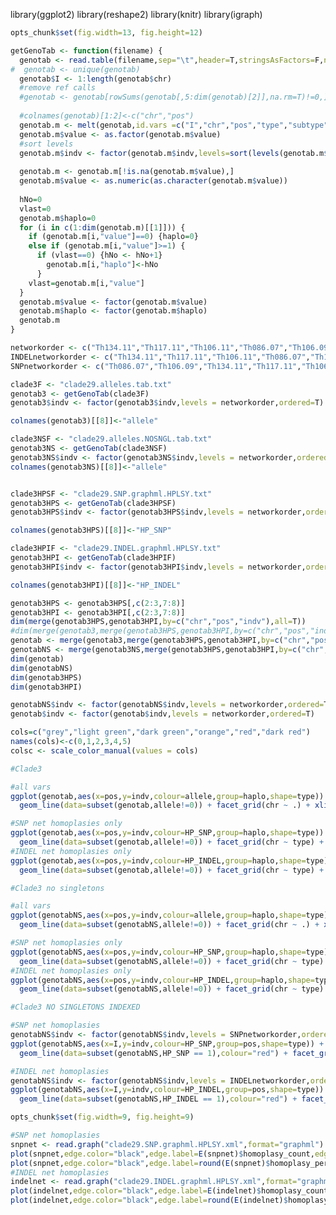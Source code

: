 library(ggplot2)
library(reshape2)
library(knitr)
library(igraph)

```r
opts_chunk$set(fig.width=13, fig.height=12)

``` 

```r
getGenoTab <- function(filename) {
  genotab <- read.table(filename,sep="\t",header=T,stringsAsFactors=F,na.strings=c('.','. '))
#  genotab <- unique(genotab)
  genotab$I <- 1:length(genotab$chr)
  #remove ref calls
  #genotab <- genotab[rowSums(genotab[,5:dim(genotab)[2]],na.rm=T)!=0,]
  
  #colnames(genotab)[1:2]<-c("chr","pos")
  genotab.m <- melt(genotab,id.vars =c("I","chr","pos","type","subtype","alleles"),variable.name ="indv")
  genotab.m$value <- as.factor(genotab.m$value)
  #sort levels
  genotab.m$indv <- factor(genotab.m$indv,levels=sort(levels(genotab.m$indv)))
  
  genotab.m <- genotab.m[!is.na(genotab.m$value),]
  genotab.m$value <- as.numeric(as.character(genotab.m$value))
  
  hNo=0
  vlast=0
  genotab.m$haplo=0
  for (i in c(1:dim(genotab.m)[[1]])) {
    if (genotab.m[i,"value"]==0) {haplo=0}
    else if (genotab.m[i,"value"]>=1) {
      if (vlast==0) {hNo <- hNo+1}
        genotab.m[i,"haplo"]<-hNo  
      }
    vlast=genotab.m[i,"value"]
  }
  genotab.m$value <- factor(genotab.m$value)
  genotab.m$haplo <- factor(genotab.m$haplo)
  genotab.m
}

```

```r
networkorder <- c("Th134.11","Th117.11","Th106.11","Th086.07","Th106.09","Th196.12","Th074.13","Th132.11","Th162.12","Th230.12")
INDELnetworkorder <- c("Th134.11","Th117.11","Th106.11","Th086.07","Th106.09","Th196.12","Th074.13","Th132.11","Th162.12","Th230.12")
SNPnetworkorder <- c("Th086.07","Th106.09","Th134.11","Th117.11","Th106.11","Th162.12","Th230.12","Th074.13","Th132.11","Th196.12")

clade3F <- "clade29.alleles.tab.txt"
genotab3 <- getGenoTab(clade3F)
genotab3$indv <- factor(genotab3$indv,levels = networkorder,ordered=T)

colnames(genotab3)[[8]]<-"allele"

clade3NSF <- "clade29.alleles.NOSNGL.tab.txt"
genotab3NS <- getGenoTab(clade3NSF)
genotab3NS$indv <- factor(genotab3NS$indv,levels = networkorder,ordered=T)
colnames(genotab3NS)[[8]]<-"allele"


clade3HPSF <- "clade29.SNP.graphml.HPLSY.txt"
genotab3HPS <- getGenoTab(clade3HPSF)
genotab3HPS$indv <- factor(genotab3HPS$indv,levels = networkorder,ordered=T)

colnames(genotab3HPS)[[8]]<-"HP_SNP"

clade3HPIF <- "clade29.INDEL.graphml.HPLSY.txt"
genotab3HPI <- getGenoTab(clade3HPIF)
genotab3HPI$indv <- factor(genotab3HPI$indv,levels = networkorder,ordered=T)

colnames(genotab3HPI)[[8]]<-"HP_INDEL"

genotab3HPS <- genotab3HPS[,c(2:3,7:8)]
genotab3HPI <- genotab3HPI[,c(2:3,7:8)]
dim(merge(genotab3HPS,genotab3HPI,by=c("chr","pos","indv"),all=T))
#dim(merge(genotab3,merge(genotab3HPS,genotab3HPI,by=c("chr","pos","indv"),all=T)))
genotab <- merge(genotab3,merge(genotab3HPS,genotab3HPI,by=c("chr","pos","indv"),all=T))
genotabNS <- merge(genotab3NS,merge(genotab3HPS,genotab3HPI,by=c("chr","pos","indv"),all=T))
dim(genotab)
dim(genotabNS)
dim(genotab3HPS)
dim(genotab3HPI)

genotabNS$indv <- factor(genotabNS$indv,levels = networkorder,ordered=T)
genotab$indv <- factor(genotab$indv,levels = networkorder,ordered=T)


```

```r
cols=c("grey","light green","dark green","orange","red","dark red")
names(cols)<-c(0,1,2,3,4,5)
colsc <- scale_color_manual(values = cols)
```



```r
#Clade3

#all vars
ggplot(genotab,aes(x=pos,y=indv,colour=allele,group=haplo,shape=type)) + geom_point(size=3) + 
  geom_line(data=subset(genotab,allele!=0)) + facet_grid(chr ~ .) + xlim(0,3.5e6) +colsc

#SNP net homoplasies only
ggplot(genotab,aes(x=pos,y=indv,colour=HP_SNP,group=haplo,shape=type)) + geom_point(alpha=0.6,size=3) + 
  geom_line(data=subset(genotab,allele!=0)) + facet_grid(chr ~ type) + xlim(0,3.5e6) +colsc
#INDEL net homoplasies only
ggplot(genotab,aes(x=pos,y=indv,colour=HP_INDEL,group=haplo,shape=type)) + geom_point(alpha=0.6,size=3) + 
  geom_line(data=subset(genotab,allele!=0)) + facet_grid(chr ~ type) + xlim(0,3.5e6) +colsc

```


```r
#Clade3 no singletons

#all vars
ggplot(genotabNS,aes(x=pos,y=indv,colour=allele,group=haplo,shape=type)) + geom_point(size=3) + 
  geom_line(data=subset(genotabNS,allele!=0)) + facet_grid(chr ~ .) + xlim(0,3.5e6) +colsc

#SNP net homoplasies only
ggplot(genotabNS,aes(x=pos,y=indv,colour=HP_SNP,group=haplo,shape=type)) + geom_point(alpha=0.6,size=3) + 
  geom_line(data=subset(genotabNS,allele!=0)) + facet_grid(chr ~ type) + xlim(0,3.5e6) +colsc
#INDEL net homoplasies only
ggplot(genotabNS,aes(x=pos,y=indv,colour=HP_INDEL,group=haplo,shape=type)) + geom_point(alpha=0.6,size=3) + 
  geom_line(data=subset(genotabNS,allele!=0)) + facet_grid(chr ~ type) + xlim(0,3.5e6) +colsc

```


```r
#Clade3 NO SINGLETONS INDEXED

#SNP net homoplasies
genotabNS$indv <- factor(genotabNS$indv,levels = SNPnetworkorder,ordered=T)
ggplot(genotabNS,aes(x=I,y=indv,colour=HP_SNP,group=pos,shape=type)) + geom_point(alpha=0.6,size=3) + 
  geom_line(data=subset(genotabNS,HP_SNP == 1),colour="red") + facet_grid(type ~ .)  +colsc

#INDEL net homoplasies
genotabNS$indv <- factor(genotabNS$indv,levels = INDELnetworkorder,ordered=T)
ggplot(genotabNS,aes(x=I,y=indv,colour=HP_INDEL,group=pos,shape=type)) + geom_point(alpha=0.6,size=3) + 
  geom_line(data=subset(genotabNS,HP_INDEL == 1),colour="red") + facet_grid(type ~ .)  +colsc

```


```r
opts_chunk$set(fig.width=9, fig.height=9)
```
```r
#SNP net homoplasies
snpnet <- read.graph("clade29.SNP.graphml.HPLSY.xml",format="graphml")
plot(snpnet,edge.color="black",edge.label=E(snpnet)$homoplasy_count,edge.label.cex=1.5)
plot(snpnet,edge.color="black",edge.label=round(E(snpnet)$homoplasy_percent,2),edge.label.cex=1.5)
#INDEL net homoplasies
indelnet <- read.graph("clade29.INDEL.graphml.HPLSY.xml",format="graphml")
plot(indelnet,edge.color="black",edge.label=E(indelnet)$homoplasy_count,edge.label.cex=1.5)
plot(indelnet,edge.color="black",edge.label=round(E(indelnet)$homoplasy_percent,2),edge.label.cex=1.5)
```
